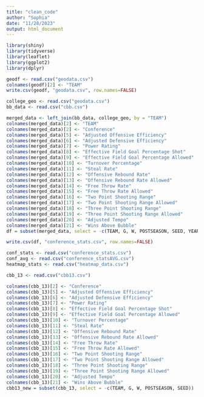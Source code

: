 ```yaml
---
title: "clean_code"
author: "Sophia"
date: "11/28/2023"
output: html_document
---
```


```r
library(shiny)
library(tidyverse)
library(leaflet)
library(ggplot2)
library(dplyr)

geodf <- read.csv("geodata.csv")
colnames(geodf)[2] <- "TEAM"
write.csv(geodf, "geodata.csv", row.names=FALSE)

college_geo <- read.csv("geodata.csv")
bb_data <- read.csv("cbb.csv")

merged_data <- left_join(bb_data, college_geo, by = "TEAM")
colnames(merged_data)[2] <- "TEAM"
colnames(merged_data)[2] <- "Conference"
colnames(merged_data)[5] <- "Adjusted Offensive Efficiency"
colnames(merged_data)[6] <- "Adjusted Defensive Efficiency"
colnames(merged_data)[7] <- "Power Rating"
colnames(merged_data)[8] <- "Effective Field Goal Percentage Shot"
colnames(merged_data)[9] <- "Effective Field Goal Percentage Allowed"
colnames(merged_data)[10] <- "Turnover Percentage"
colnames(merged_data)[11] <- "Steal Rate"
colnames(merged_data)[12] <- "Offensive Rebound Rate"
colnames(merged_data)[13] <- "Offensive Rebound Rate Allowed"
colnames(merged_data)[14] <- "Free Throw Rate"
colnames(merged_data)[15] <- "Free Throw Rate Allowed"
colnames(merged_data)[16] <- "Two Point Shooting Range"
colnames(merged_data)[17] <- "Two Point Shooting Range Allowed"
colnames(merged_data)[18] <- "Three Point Shooting Range"
colnames(merged_data)[19] <- "Three Point Shooting Range Allowed"
colnames(merged_data)[20] <- "Adjusted Tempo"
colnames(merged_data)[21] <- "Wins Above Bubble"
df = subset(merged_data, select = -c(TEAM, G, W, POSTSEASON, SEED, YEAR, UNITID, STREET, CITY, STATE, ZIP, STFIP, NMCNTY, LOCALE, LAT, LON, CBSA, NMCBSA, CBSATYPE, CSA, NMCSA, NMNECTA, CD, SLDL, SLDU, SCHOOLYEAR, CNTY, NECTA))

write.csv(df, "conference_stats.csv", row.names=FALSE)

conf_stats <- read.csv("conference_stats.csv")
conf_avg <- read.csv("conference_statsAVG.csv")
heatmap_stats <- read.csv("heatmap_data.csv")
```


```r
cbb_13 <- read.csv("cbb13.csv")

colnames(cbb_13)[2] <- "Conference"
colnames(cbb_13)[5] <- "Adjusted Offensive Efficiency"
colnames(cbb_13)[6] <- "Adjusted Defensive Efficiency"
colnames(cbb_13)[7] <- "Power Rating"
colnames(cbb_13)[8] <- "Effective Field Goal Percentage Shot"
colnames(cbb_13)[9] <- "Effective Field Goal Percentage Allowed"
colnames(cbb_13)[10] <- "Turnover Percentage"
colnames(cbb_13)[11] <- "Steal Rate"
colnames(cbb_13)[12] <- "Offensive Rebound Rate"
colnames(cbb_13)[13] <- "Offensive Rebound Rate Allowed"
colnames(cbb_13)[14] <- "Free Throw Rate"
colnames(cbb_13)[15] <- "Free Throw Rate Allowed"
colnames(cbb_13)[16] <- "Two Point Shooting Range"
colnames(cbb_13)[17] <- "Two Point Shooting Range Allowed"
colnames(cbb_13)[18] <- "Three Point Shooting Range"
colnames(cbb_13)[19] <- "Three Point Shooting Range Allowed"
colnames(cbb_13)[20] <- "Adjusted Tempo"
colnames(cbb_13)[21] <- "Wins Above Bubble"
cbb13_new = subset(cbb_13, select = -c(TEAM, G, W, POSTSEASON, SEED))
```

